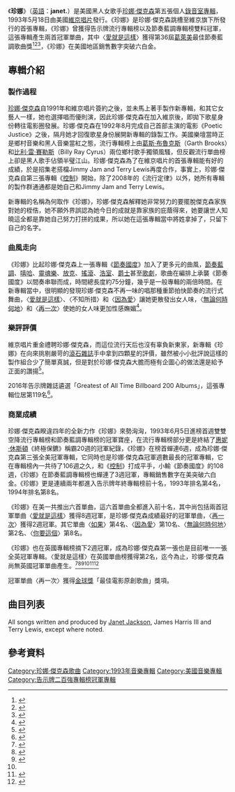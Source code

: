 {{noteTA
|1=zh-cn:珍妮·杰克逊;zh-hant:珍娜·傑克遜;zh-tw:珍娜·傑克森;zh-hk:珍納·積遜;zh-mo:珍納·積遜;
|2=zh-cn:珍妮;zh-hant:珍娜;zh-tw:珍娜;zh-hk:珍納;zh-mo:珍納;
|3=zh-cn:杰克逊;zh-hant:傑克遜;zh-tw:傑克森;zh-hk:積遜;zh-mo:積遜;
}}
{{Infobox album 
| Name        = 珍娜<br />janet.
| Type        = studio
| Artist      = [[珍娜·傑克森|珍娜·傑克森]]
| Cover       = 
| Released    = 1993年5月18日
| Recorded    = 
| Genre       = {{flatlist|
*[[節奏藍調|節奏藍調]]
*[[流行音樂|流行音樂]]
}}
| Length      = 75:23
| Label       = [[維京唱片|維京唱片]]
| Producer    = [[Jimmy_Jam_and_Terry_Lewis|Jimmy Jam and Terry Lewis]], Janet Jackson, [[Jellybean_Johnson|Jellybean Johnson]]
| Last album  = ''[[Janet_Jackson's_Rhythm_Nation_1814|Janet Jackson's Rhythm Nation 1814]]''<br>(1989)
| This album  = '''''janet.'''''<br>(1993)
| Next album  = ''[[The_Velvet_Rope|The Velvet Rope]]''<br>(1997)
| Misc        =
{{Singles
  | Name          = 珍娜
  | Type          = studio
  | Single 1      = [[愛就是這樣_(珍納·積遜歌曲)|愛就是這樣 / That's the Way Love Goes]]
  | Single 1 date = 1993年4月20日
  | Single 2      = [[如果_(珍娜傑克森歌曲)|如果 / If]]
  | Single 2 date = 1993年7月13日
  | Single 3      = [[Again_(珍納·積遜單曲)|再一次 / Again]]
  | Single 3 date = 1993年10月12日
  | Single 4      = [[因為愛_(珍娜·傑克森歌曲)|因為愛 / Because of Love]]
  | Single 4 date = 1994年1月18日
  | Single 5      = [[無論何時何地|無論何時何地 / Any Time, Any Place]]
  | Single 5 date = 1994年5月23日
  | Single 6      = 悸動 / Throb
  | Single 6 date = 1994年6月18日
  | Single 7      = [[你要這個|你要這個 / You Want This]]
  | Single 7 date = 1994年10月11日
  | Single 8      = 糟了 / Whoops Now
  | Single 8 date = 1995年1月31日
  | Single 9      = 不知所措 / What'll I Do
  | Single 9 date = 1995年2月2日
}}}}
《'''珍娜'''》（[[英語|英語]]：'''janet.'''）是美國黑人女歌手[[珍娜·傑克森|珍娜·傑克森]]第五張個人[[錄音室專輯|錄音室專輯]]，1993年5月18日由美國[[維京唱片|維京唱片]]發行。《珍娜》是珍娜·傑克森跳槽至維京旗下所發行的首張專輯，《珍娜》曾獲得告示牌流行專輯榜以及節奏藍調專輯榜雙料冠軍，這張專輯產生兩首冠軍單曲，其中〈[[愛就是這樣_(珍納·積遜歌曲)|愛就是這樣]]〉獲得第36屆[[葛萊美|葛萊美]]最佳節奏藍調歌曲獎<ref name="#1">{{Cite web |url=http://www.billboard.com/artist/304191/janet-jackson/chart?f=305 |title=美國告示牌官網珍娜·傑克森專輯榜成績 |accessdate=2015-04-08 |archive-date=2019-12-06 |archive-url=https://web.archive.org/web/20191206211101/https://www.billboard.com/artist/304191/janet-jackson/chart?f=305 |dead-url=no }}</ref><ref>{{Cite web |url=http://www.billboard.com/artist/304191/janet-jackson/chart?f=333 |title=美國告示牌官網珍娜·傑克森節奏藍調專輯榜成績 |accessdate=2015-04-08 |archive-date=2017-05-26 |archive-url=https://web.archive.org/web/20170526203844/http://www.billboard.com/artist/304191/janet-jackson/chart?f=333 |dead-url=no }}</ref><ref>{{Cite web |url=http://www.grammy.com/nominees/search?artist=Janet+Jackson&field_nominee_work_value=&year=All&genre=All |title=美國葛萊美官網珍娜·傑克森得獎紀錄 |accessdate=2015-04-08 |archive-date=2016-03-04 |archive-url=https://web.archive.org/web/20160304223702/https://www.grammy.com/nominees/search?artist=Janet+Jackson&field_nominee_work_value=&year=All&genre=All |dead-url=no }}</ref>，《珍娜》在美國地區銷售數字突破六白金。

==專輯介紹==
===製作過程===
[[珍娜·傑克森|珍娜·傑克森]]自1991年和維京唱片簽約之後，並未馬上著手製作新專輯，和其它女藝人一樣，她也選擇唱而優則演，因此珍娜·傑克森在加入維京後，即拋下歌星身份轉往電影圈發展。珍娜·傑克森在1992年8月完成自己首部主演的電影《Poetic Justice》之後，隔月她才回復歌星身份展開新專輯的錄製工作。美國樂壇當時正是鄉村音樂和黑人音樂當紅之態，流行專輯榜上由[[加斯·布鲁克斯|葛斯·布魯克斯]]（Garth Brooks）和[[比利·雷·赛勒斯|比利·雷·賽勒斯]]（Billy Ray Cyrus）兩位鄉村歌手獨領風騷，但反觀流行單曲榜上卻是黑人歌手佔領半璧江山。珍娜·傑克森為了在維京唱片的首張專輯能有好的成績，於是招集老搭檔Jimmy Jam and Terry Lewis再度合作，事實上，珍娜·傑克森自第三張專輯《[[控制_(珍娜傑克森專輯)|控制]]》開始，除了2008年的《流行定律》以外，她所有專輯的製作群通通都是她自己和Jimmy Jam and Terry Lewis。

新專輯的名稱為何取作《珍娜》，珍娜·傑克森解釋她非常努力的要擺脫傑克森家族對她的桎俈，她不願外界誤認為她今日的成就是靠家族的庇蔭得來，她要讓世人知曉這全都是靠她自己努力打拼的成果，所以她在這張專輯當中將姓拿掉了，只留下自己的名字。
===曲風走向===
《珍娜》比起珍娜·傑克森上一張專輯《[[Janet_Jackson's_Rhythm_Nation_1814|節奏國度]]》加入了更多元的曲風，[[節奏藍調|節奏藍調]]、[[嘻哈|嘻哈]]、[[靈魂樂|靈魂樂]]、[[放克|放克]]、[[搖滾|搖滾]]、[[浩室|浩室]]、[[爵士|爵士]]甚至[[歌劇|歌劇]]，歌曲在編排上承襲《節奏國度》以間奏串聯而成，時間總長度約75分鐘，幾乎是一般專輯的兩倍時間。在新專輯當中，很明顯的發現珍娜·傑克森不再一味的唱那種重節拍快節奏的流行式舞曲，〈[[愛就是這樣_(珍納·積遜歌曲)|愛就是這樣]]〉、〈不知所措〉和〈[[因為愛_(珍娜·傑克森歌曲)|因為愛]]〉讓她更散發出女人味，〈[[無論何時何地|無論何時何地]]〉和〈[[Again_(珍納·積遜單曲)|再一次]]〉使她的女人味更加性感嫵媚<ref>{{Cite web |url=http://www.billboard.com/articles/columns/the-juice/1562833/janet-jackson-janet-classic-track-by-track-review |title=美國告示牌官網2013-05-18音樂報導 |accessdate=2015-04-08 |archive-date=2015-11-12 |archive-url=https://web.archive.org/web/20151112044434/http://www.billboard.com/articles/columns/the-juice/1562833/janet-jackson-janet-classic-track-by-track-review |dead-url=no }}</ref>。
===樂評評價===
維京唱片重金禮聘珍娜·傑克森，而這位流行天后也沒有辜負新東家，新專輯《珍娜》在向來挑剔嚴苛的[[滾石雜誌|滾石雜誌]]手中拿到四顆星的評價，雖然被小小批評說這樣的製作組合少了簡單真誠，但是對於珍娜·傑克森大膽而極有企圖心的做法還是給予正面的讚揚<ref>{{Cite web |url=http://www.rollingstone.com/music/albumreviews/janet-19930624 |title=美國滾石雜誌官網1993-06-24音樂報導 |accessdate=2015-04-08 |archive-date=2008-05-02 |archive-url=https://web.archive.org/web/20080502093343/http://www.rollingstone.com/artists/janetjackson/albums/album/182126/review/6067467/janet |dead-url=no }}</ref>。

2016年告示牌雜誌遴選「Greatest of All Time Billboard 200 Albums」，這張專輯位居第119名<ref>{{Cite web |url=http://www.billboard.com/charts/greatest-billboard-200-albums |title=美國告示牌官網音樂資料 |accessdate=2016-05-30 |archive-date=2016-10-01 |archive-url=https://web.archive.org/web/20161001122709/http://www.billboard.com/charts/greatest-billboard-200-albums |dead-url=no }}</ref>。

===商業成績===
珍娜·傑克森睽違四年的全新力作《珍娜》來勢洶洶，1993年6月5日進榜首週雙雙空降流行專輯榜和節奏藍調專輯榜的冠軍寶座，在流行專輯榜部分更是終結了[[惠妮·休斯頓|惠妮·休斯頓]]《終極保鑣》稱霸20週的冠軍紀錄，《珍娜》在榜首蟬連6週，成為珍娜·傑克森第三張全美冠軍專輯，它同時也是珍娜·傑克森冠軍週數最長的冠軍專輯，它在專輯榜內一共待了106週之久，和《[[控制_(珍娜傑克森專輯)|控制]]》打成平手，小輸《節奏國度》的108週，《珍娜》在節奏藍調專輯榜也蟬連了3週冠軍，專輯銷售數字在美突破六白金。《珍娜》更是連續兩年都進入告示牌年終專輯榜前十名，1993年排名第4名，1994年排名第8名。

《珍娜》在美一共推出六首單曲，這六首單曲全都進入前十名，其中尚包括兩首冠軍單曲〈[[愛就是這樣_(珍納·積遜歌曲)|愛就是這樣]]〉獲得8週冠軍，是珍娜·傑克森成績最好的冠軍單曲，〈[[Again_(珍納·積遜單曲)|再一次]]〉獲得2週冠軍。其它單曲〈[[如果_(珍娜傑克森歌曲)|如果]]〉第4名、〈[[因為愛_(珍娜·傑克森歌曲)|因為愛]]〉第10名、〈[[無論何時何地|無論何時何地]]〉第2名、〈[[你要這個|你要這個]]〉第8名。

《珍娜》也在英國專輯榜摘下2週冠軍，成為珍娜·傑克森第一張也是目前唯一一張全英冠軍專輯。〈愛就是這樣〉在英國單曲榜獲得第2名，迄今為止，珍娜·傑克森尚無英國冠軍單曲產生。<ref>{{Cite web |url=http://www.billboard.com/charts/billboard-200/1993-06-05 |title=1993-06-05告示牌專輯榜 |accessdate=2015-04-08 |archive-date=2018-05-06 |archive-url=https://web.archive.org/web/20180506132918/https://www.billboard.com/charts/billboard-200/1993-06-05 |dead-url=no }}</ref><ref>{{Cite web |url=http://www.billboard.com/charts/r-b-hip-hop-albums/1993-06-05 |title=1993-06-05告示牌節奏藍調專輯榜 |accessdate=2015-04-08 |archive-date=2020-11-05 |archive-url=https://web.archive.org/web/20201105213325/https://www.billboard.com/charts/r-b-hip-hop-albums/1993-06-05 |dead-url=no }}</ref><ref>{{Cite web |url=http://www.billboard.com/articles/columns/ask-billboard/269165/ask-billboard-janet-jackson-frankie-goes-to-hollywood |title=美國告示牌官網2009-03-20音樂報導 |accessdate=2015-04-08 |archive-date=2009-05-29 |archive-url=https://web.archive.org/web/20090529040404/http://www.billboard.com/articles/columns/ask-billboard/269165/ask-billboard-janet-jackson-frankie-goes-to-hollywood |dead-url=no }}</ref><ref name="#1"/><ref>{{Cite web |url=http://www.officialcharts.com/artist/42628/JANET-JACKSON/ |title=英國排行榜官網珍娜·傑克森單曲專輯成績 |accessdate=2015-04-08 |archive-date=2015-06-24 |archive-url=https://web.archive.org/web/20150624003047/http://www.officialcharts.com/artist/42628/janet-jackson/ |dead-url=no }}</ref><ref>{{Cite web |url=http://www.riaa.com/goldandplatinumdata.php?content_selector=gold-platinum-searchable-database |title=美國RIAA官網珍娜·傑克森專輯銷售成績 |accessdate=2015-04-08 |archive-date=2016-01-03 |archive-url=https://web.archive.org/web/20160103185214/http://www.riaa.com/goldandplatinumdata.php?content_selector=gold-platinum-searchable-database |dead-url=no }}</ref>

冠軍單曲〈再一次〉獲得[[金球獎|金球獎]]「最佳電影原創歌曲」獎項。

==曲目列表==
All songs written and produced by [[Janet_Jackson|Janet Jackson]], James Harris III and Terry Lewis, except where noted.
{{Track listing
| title1          = Interlude: Morning
| length1         = 0:31
| title2          = That's the Way Love Goes
| length2         = 4:24
| title3          = Interlude: You Know...
| length3         = 0:12
| title4          = You Want This
| length4         = 5:05
| title5          = Interlude: Be a Good Boy...
| length5         = 0:07
| title6          = If
| length6         = 4:31
| title7          = Interlude: Back
| length7         = 0:08
| title8          = This Time
| note8           = featuring soprano by Kathleen Battle
| length8         = 6:58
| title9          = Interlude: Go On Miss Janet
| length9         = 0:05
| title10         = Throb
| length10        = 4:33
| title11         = What'll I Do
| note11          = written by Jackson, Steve Cropper and Joe Shamwell; produced by Jackson and Jellybean Johnson
| length11        = 4:05
| title12         = Interlude: The Lounge
| length12        = 0:15
| title13         = Funky Big Band
| length13        = 5:22
| title14         = Interlude: Racism
| length14        = 0:08
| title15         = New Agenda
| note15          = featuring rap by Chuck D
| length15        = 4:00
| title16         = Interlude: Love Pt. 2
| length16        = 0:11
| title17         = Because of Love
| length17        = 4:20
| title18         = Interlude: Wind
| length18        = 0:11
| title19         = Again
| length19        = 3:46
| title20         = Interlude: Another Lover
| length20        = 0:11
| title21         = Where Are You Now
| length21        = 5:47
| title22         = Interlude: Hold On Baby
| length22        = 0:12
| title23         = The Body That Loves You
| length23        = 5:32
| title24         = Interlude: Rain
| length24        = 0:18
| title25         = Any Time, Any Place
| length25        = 7:08
| title26         = Interlude: Are You Still Up
| length26        = 1:36
| title27         = Sweet Dreams
| note27          = includes the hidden track "Whoops Now", which starts at 0:34) (written by Jackson
| length27        = 5:31
}}

==參考資料==
{{reflist|3}}
[[Category:珍娜·傑克森歌曲|Category:珍娜·傑克森歌曲]]
[[Category:1993年音樂專輯|Category:1993年音樂專輯]]
[[Category:美國音樂專輯|Category:美國音樂專輯]]
[[Category:告示牌二百強專輯榜冠軍專輯|Category:告示牌二百強專輯榜冠軍專輯]]